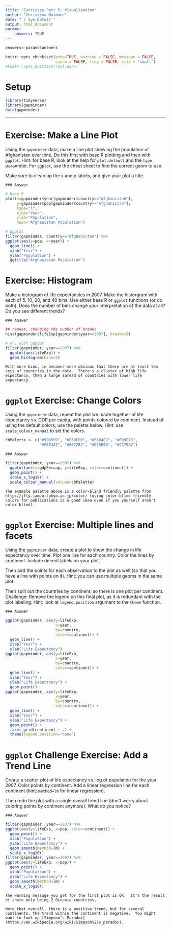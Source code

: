 ```yaml
---
title: "Exercises Part 5: Visualization"
author: "Christina Maimone"
date: "`r Sys.Date()`"
output: html_document
params:
    answers: TRUE
---
```



```r
answers<-params$answers
```

```r
knitr::opts_chunk$set(echo=TRUE, warning = FALSE, message = FALSE,
                      cache = FALSE, tidy = FALSE, size = "small")
#knitr::opts_knit$set(root.dir=)
```

# Setup

```r
library(tidyverse)
library(gapminder)
data(gapminder)
```

---

# Exercise: Make a Line Plot

Using the `gapminder` data, make a line plot showing the population of Afghanistan over time.  Do this first with base R plotting and then with `ggplot`.  Hint: for base R, look at the help for `plot.default` and the `type` parameter.  For `ggplot`, use the cheat sheet to find the correct geom to use.

Make sure to clean up the x and y labels, and give your plot a title.

```asis
### Answer
```

```r
# base R
plot(x=gapminder$year[gapminder$country=="Afghanistan"], 
     y=gapminder$pop[gapminder$country=="Afghanistan"],
     type="l",
     xlab="Year",
     ylab="Population",
     main="Afghanistan Population")

# ggplot
filter(gapminder, country=="Afghanistan") %>%
ggplot(aes(y=pop, x=year)) +
  geom_line() + 
  xlab("Year") + 
  ylab("Population") + 
  ggtitle("Afghanistan Population")
```


# Exercise: Histogram

Make a histogram of life expectancies in 2007.  Make the historgram with each of 5, 10, 20, and 40 bins.  Use either base R or `ggplot` functions (or do both).  Does the number of bins change your interpretation of the data at all?  Do you see different trends?

```asis
### Answer
```

```r
## repeat, changing the number of breaks
hist(gapminder$lifeExp[gapminder$year==2007], breaks=5)

# or, with ggplot
filter(gapminder, year==2007) %>%
  ggplot(aes(lifeExp)) + 
  geom_histogram(bins=5)
```

```asis
With more bins, ie becomes more obvious that there are at least two sets of countries in the data.  There's a cluster of high life expectancy, then a large spread of countries with lower life expectancy.
```



# `ggplot` Exercise: Change Colors

Using the `gapminder` data, repeat the plot we made together of life expectancy vs. GDP per capita, with points colored by continent.  Instead of using the default colors, use the palette below.  Hint: use `scale_colour_manual` to set the colors.

```r
cbPalette <- c("#999999", "#E69F00", "#56B4E9", "#009E73", 
               "#F0E442", "#0072B2", "#D55E00", "#CC79A7")
```


```asis
### Answer
```

```r
filter(gapminder, year==2002) %>% 
  ggplot(aes(x=gdpPercap, y=lifeExp, color=continent)) + 
  geom_point() + 
  scale_x_log10() + 
  scale_colour_manual(values=cbPalette)
```

```asis
The example palette above is a color-blind friendly palette from http://jfly.iam.u-tokyo.ac.jp/color/ (using color-blind friendly colors for publications is a good idea even if you yourself aren't color blind).
```



# `ggplot` Exercise: Multiple lines and facets

Using the `gapminder` data, create a plot to show the change in life expectancy over time.  Plot one line for each country.  Color the lines by continent.  Include decent labels on your plot.

Then add the points for each observation to the plot as well (so that you have a line with points on it).  Hint: you can use multiple geoms in the same plot.

Then split out the countries by continent, so there is one plot per continent.  Challenge: Remove the legend on this final plot, as it is redundant with the plot labeling.  Hint: look at `legend.position` argument to the `theme` function.

```asis
### Answer
```

```r
ggplot(gapminder, aes(y=lifeExp, 
                      x=year, 
                      by=country, 
                      color=continent)) + 
  geom_line() + 
  xlab("Year") + 
  ylab("Life Expectancy")
ggplot(gapminder, aes(y=lifeExp, 
                      x=year, 
                      by=country, 
                      color=continent)) + 
  geom_line() + 
  xlab("Year") + 
  ylab("Life Expectancy") + 
  geom_point()
ggplot(gapminder, aes(y=lifeExp, 
                      x=year, 
                      by=country, 
                      color=continent)) + 
  geom_line() + 
  xlab("Year") + 
  ylab("Life Expectancy") + 
  geom_point() + 
  facet_grid(continent ~ .) + 
  theme(legend.position="none")
```


# `ggplot` Challenge Exercise: Add a Trend Line

Create a scatter plot of life expectancy vs. log of population for the year 2007.  Color points by continent.  Add a linear regression line for each continent (hint: `method=lm` for linear regression).

Then redo the plot with a single overall trend line (don't worry about coloring points by continent anymore).  What do you notice?

```asis
### Answer
```

```r
filter(gapminder, year==2007) %>%
ggplot(aes(y=lifeExp, x=pop, color=continent)) + 
  geom_point() + 
  xlab("Population") + 
  ylab("Life Expectancy") + 
  geom_smooth(method=lm) + 
  scale_x_log10() 
filter(gapminder, year==2007) %>%
ggplot(aes(y=lifeExp, x=pop)) + 
  geom_point() + 
  xlab("Population") + 
  ylab("Life Expectancy") + 
  geom_smooth(method=lm) + 
  scale_x_log10()
```

```asis
The warning message you get for the first plot is OK.  It's the result of there only being 2 Oceania countries.

Note that overall, there is a positive trend, but for several continents, the trend within the continent is negative.  You might want to look up [Simpson's Paradox](https://en.wikipedia.org/wiki/Simpson%27s_paradox).
```



